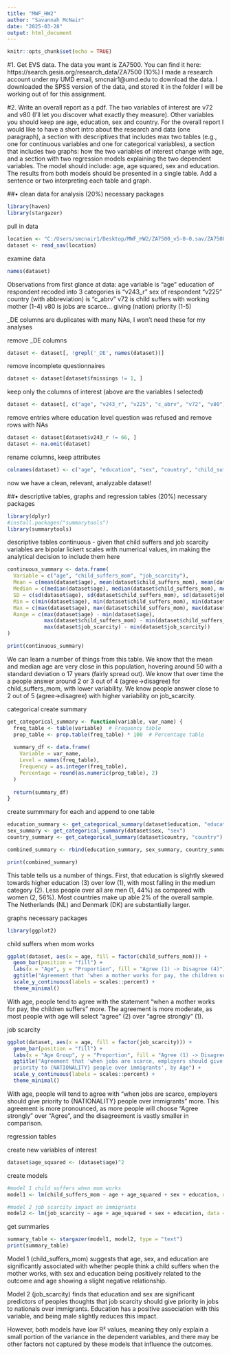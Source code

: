 ```yaml
---
title: "MWF_HW2"
author: "Savannah McNair"
date: "2025-03-28"
output: html_document
---
```


```r
knitr::opts_chunk$set(echo = TRUE)
```

#1. Get EVS data. The data you want is ZA7500. You can find it here: https://search.gesis.org/research_data/ZA7500 (10%)
I made a research account under my UMD email, smcnair1@umd.edu to download the data. I downloaded the SPSS version of the data, and stored it in the folder I will be working out of for this assignment.

#2. Write an overall report as a pdf.
The two variables of interest are v72 and v80 (I’ll let you discover what exactly they measure). Other variables
you should keep are age, education, sex and country. For the overall report I would like to have a short
intro about the research and data (one paragraph), a section with descriptives that includes max two tables
(e.g., one for continuous variables and one for categorical variables), a section that includes two graphs: how
the two variables of interest change with age, and a section with two regression models explaining the two
dependent variables. The model should include: age, age squared, sex and education. The results from both
models should be presented in a single table. Add a sentence or two interpreting each table and graph.

##• clean data for analysis (20%)
necessary packages
```r
library(haven)
library(stargazer)
```

pull in data 
```r
location <- "C:/Users/smcnair1/Desktop/MWF_HW2/ZA7500_v5-0-0.sav/ZA7500_v5-0-0.sav"
dataset <- read_sav(location)
```

examine data 
```r
names(dataset)
```

Observations from first glance at data:
age variable is "age"
education of respondent recoded into 3 categories is "v243_r"
sex of respondent "v225"
country (with abbreviation) is "c_abrv"
v72 is child suffers with working mother (1-4)
v80 is jobs are scarce... giving (nation) priority (1-5)

_DE columns are duplicates with many NAs, I won't need these for my analyses

remove _DE columns
```r
dataset <- dataset[, !grepl('_DE', names(dataset))]
```

remove incomplete questionnaires
```r
dataset <- dataset[dataset$fmissings != 1, ]
```

keep only the columns of interest (above are the variables I selected)
```r
dataset <- dataset[, c("age", "v243_r", "v225", "c_abrv", "v72", "v80")]
```

remove entries where education level question was refused and remove rows with NAs
```r
dataset <- dataset[dataset$v243_r != 66, ]
dataset <- na.omit(dataset)
```

rename columns, keep attributes
```r
colnames(dataset) <- c("age", "education", "sex", "country", "child_suffers_mom", "job_scarcity")
```

now we have a clean, relevant, analyzable dataset!

##• descriptive tables, graphs and regression tables (20%)
necessary packages
```r
library(dplyr)
#install.packages("summarytools")
library(summarytools)
```

descriptive tables
continuous - given that child suffers and job scarcity variables are bipolar lickert scales with numerical values, im making the analytical decision to include them here
```r
continuous_summary <- data.frame(
  Variable = c("age", "child_suffers_mom", "job_scarcity"),
  Mean = c(mean(dataset$age), mean(dataset$child_suffers_mom), mean(dataset$job_scarcity)),
  Median = c(median(dataset$age), median(dataset$child_suffers_mom), median(dataset$job_scarcity)),
  SD = c(sd(dataset$age), sd(dataset$child_suffers_mom), sd(dataset$job_scarcity)),
  Min = c(min(dataset$age), min(dataset$child_suffers_mom), min(dataset$job_scarcity)),
  Max = c(max(dataset$age), max(dataset$child_suffers_mom), max(dataset$job_scarcity)),
  Range = c(max(dataset$age) - min(dataset$age), 
            max(dataset$child_suffers_mom) - min(dataset$child_suffers_mom),
            max(dataset$job_scarcity) - min(dataset$job_scarcity))
)
```
```r
print(continuous_summary)
```
We can learn a number of things from this table. We know that the mean and median age are very close in this population, hovering around 50 with a standard deviation o 17 years (fairly spread out). We know that over time the a people answer around 2 or 3 out of 4 (agree->disagree) for child_suffers_mom, with lower variability. We know people answer close to 2 out of 5 (agree->disagree) with higher variability on job_scarcity. 

categorical 
create summary
```r
get_categorical_summary <- function(variable, var_name) {
  freq_table <- table(variable)  # Frequency table
  prop_table <- prop.table(freq_table) * 100  # Percentage table
  
  summary_df <- data.frame(
    Variable = var_name,
    Level = names(freq_table),
    Frequency = as.integer(freq_table),
    Percentage = round(as.numeric(prop_table), 2)
  )
  
  return(summary_df)
}
```

create summmary for each and append to one table
```r
education_summary <- get_categorical_summary(dataset$education, "education")
sex_summary <- get_categorical_summary(dataset$sex, "sex")
country_summary <- get_categorical_summary(dataset$country, "country")

combined_summary <- rbind(education_summary, sex_summary, country_summary)

print(combined_summary)
```

This table tells us a number of things. First, that education is slightly skewed towards higher education (3) over low (1), with most falling in the medium category (2). Less people over all are men (1, 44%) as compared with women (2, 56%). Most countries make up able 2% of the overall sample. The Netherlands (NL) and Denmark (DK) are substantially larger.

graphs
necessary packages
```r
library(ggplot2)
```

child suffers when mom works
```r
ggplot(dataset, aes(x = age, fill = factor(child_suffers_mom))) +
  geom_bar(position = "fill") +
  labs(x = "Age", y = "Proportion", fill = "Agree (1) -> Disagree (4)") +
  ggtitle("Agreement that 'when a mother works for pay, the children suffers', by Age") +
  scale_y_continuous(labels = scales::percent) +  
  theme_minimal()
```
With age, people tend to agree with the statement "when a mother works for pay, the children suffers" more. The agreement is more moderate, as most people with age will select "agree" (2) over "agree strongly" (1).

job scarcity
```r
ggplot(dataset, aes(x = age, fill = factor(job_scarcity))) +
  geom_bar(position = "fill") +
  labs(x = "Age Group", y = "Proportion", fill = "Agree (1) -> Disagree (5)") +
  ggtitle("Agreement that 'when jobs are scarce, employers should give 
  priority to {NATIONALITY} people over immigrants', by Age") +
  scale_y_continuous(labels = scales::percent) +
  theme_minimal()
```
With age, people will tend to agree with "when jobs are scarce, employers should give priority to {NATIONALITY} people over immigrants" more. This agreement is more pronounced, as more people will choose "Agree strongly" over "Agree", and the disagreement is vastly smaller in comparison.

regression tables

create new variables of interest
```r
dataset$age_squared <- (dataset$age)^2
```

create models
```r
#model 1 child suffers when mom works
model1 <- lm(child_suffers_mom ~ age + age_squared + sex + education, data = dataset)

#model 2 job scarcity impact on immigrants
model2 <- lm(job_scarcity ~ age + age_squared + sex + education, data = dataset)
```

get summaries
```r
summary_table <- stargazer(model1, model2, type = "text")
print(summary_table)
```
Model 1 (child_suffers_mom) suggests that age, sex, and education are significantly associated with whether people think a child suffers when the mother works, with sex and education being positively related to the outcome and age showing a slight negative relationship.

Model 2 (job_scarcity) finds that education and sex are significant predictors of peoples thoughts that job scarcity should give priority in jobs to nationals over immigrants. Education has a positive association with this variable, and being male slightly reduces this impact.

However, both models have low R² values, meaning they only explain a small portion of the variance in the dependent variables, and there may be other factors not captured by these models that influence the outcomes.
